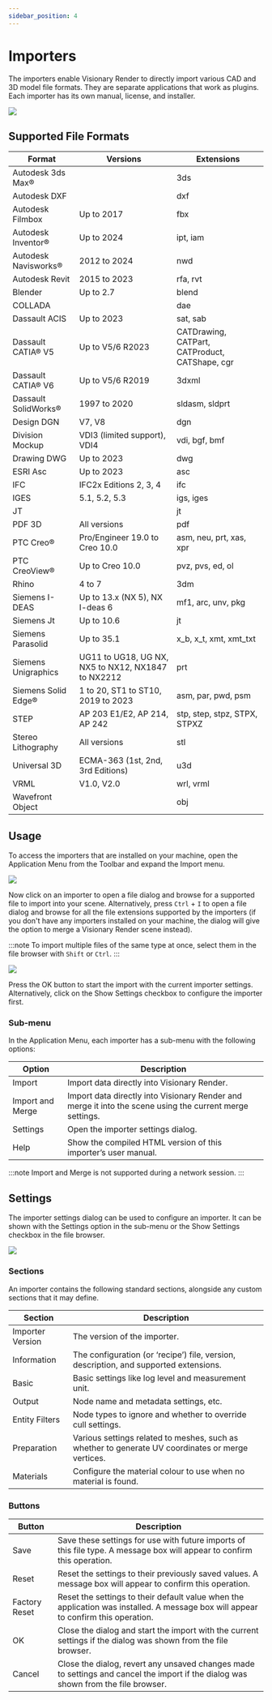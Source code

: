 ```yaml
---
sidebar_position: 4
---
```


# Importers

The importers enable Visionary Render to directly import various CAD and 3D model file formats. They are separate applications that work as plugins. Each importer has its own manual, license, and installer.

![](/img/user-manual/chapter4/1.jpg)

## Supported File Formats

| Format                | Versions                                           | Extensions                                     |
|-----------------------|----------------------------------------------------|------------------------------------------------|
| Autodesk 3ds Max®     |                                                    | 3ds                                            |
| Autodesk DXF          |                                                    | dxf                                            |
| Autodesk Filmbox      | Up to 2017                                         | fbx                                            |
| Autodesk Inventor®    | Up to 2024                                         | ipt, iam                                       |
| Autodesk Navisworks®  | 2012 to 2024                                       | nwd                                            |
| Autodesk Revit        | 2015 to 2023                                       | rfa, rvt                                       |
| Blender               | Up to 2.7                                          | blend                                          |
| COLLADA               |                                                    | dae                                            |
| Dassault ACIS         | Up to 2023                                         | sat, sab                                       |
| Dassault CATIA® V5    | Up to V5/6 R2023                                   | CATDrawing, CATPart, CATProduct, CATShape, cgr |
| Dassault CATIA® V6    | Up to V5/6 R2019                                   | 3dxml                                          |
| Dassault SolidWorks®  | 1997 to 2020                                       | sldasm, sldprt                                 |
| Design DGN            | V7, V8                                             | dgn                                            |
| Division Mockup       | VDI3 (limited support), VDI4                       | vdi, bgf, bmf                                  |
| Drawing DWG           | Up to 2023                                         | dwg                                            |
| ESRI Asc              | Up to 2023                                         | asc                                            |
| IFC                   | IFC2x Editions 2, 3, 4                             | ifc                                            |
| IGES                  | 5.1, 5.2, 5.3                                      | igs, iges                                      |
| JT                    |                                                    | jt                                             |
| PDF 3D                | All versions                                       | pdf                                            |
| PTC Creo®             | Pro/Engineer 19.0 to Creo 10.0                     | asm, neu, prt, xas, xpr                        |
| PTC CreoView®         | Up to Creo 10.0                                    | pvz, pvs, ed, ol                               |
| Rhino                 | 4 to 7                                             | 3dm                                            |
| Siemens I-DEAS        | Up to 13.x (NX 5), NX I-deas 6                     | mf1, arc, unv, pkg                             |
| Siemens Jt            | Up to 10.6                                         | jt                                             |
| Siemens Parasolid     | Up to 35.1                                         | x_b, x_t, xmt, xmt_txt                         |
| Siemens Unigraphics   | UG11 to UG18, UG NX, NX5 to NX12, NX1847 to NX2212 | prt                                            |
| Siemens Solid Edge®   | 1 to 20, ST1 to ST10, 2019 to 2023                 | asm, par, pwd, psm                             |
| STEP                  | AP 203 E1/E2, AP 214, AP 242                       | stp, step, stpz, STPX, STPXZ                   |
| Stereo Lithography    | All versions                                       | stl                                            |
| Universal 3D          | ECMA-363 (1st, 2nd, 3rd Editions)                  | u3d                                            |
| VRML                  | V1.0, V2.0                                         | wrl, vrml                                      |
| Wavefront Object      |                                                    | obj                                            |

## Usage

To access the importers that are installed on your machine, open the Application Menu from the Toolbar and expand the Import menu.

![](/img/user-manual/chapter4/2.jpg)

Now click on an importer to open a file dialog and browse for a supported file to import into your scene. Alternatively, press `Ctrl` + `I` to open a file dialog and browse for all the file extensions supported by the importers (if you don't have any importers installed on your machine, the dialog will give the option to merge a Visionary Render scene instead).

:::note
To import multiple files of the same type at once, select them in the file browser with `Shift` or `Ctrl`.
:::

![](/img/user-manual/chapter4/3.jpg)

Press the OK button to start the import with the current importer settings. Alternatively, click on the Show Settings checkbox to configure the importer first.

### Sub-menu

In the Application Menu, each importer has a sub-menu with the following options:

| Option           | Description                                                                                              |
|------------------|----------------------------------------------------------------------------------------------------------|
| Import           | Import data directly into Visionary Render.                                                              |
| Import and Merge | Import data directly into Visionary Render and merge it into the scene using the current merge settings. |
| Settings         | Open the importer settings dialog.                                                                       |
| Help             | Show the compiled HTML version of this importer’s user manual.                                           |

:::note
Import and Merge is not supported during a network session.
:::

## Settings

The importer settings dialog can be used to configure an importer. It can be shown with the Settings option in the sub-menu or the Show Settings checkbox in the file browser.

![](/img/user-manual/chapter4/4.jpg)

### Sections

An importer contains the following standard sections, alongside any custom sections that it may define.

| Section          | Description                                                                                       |
|------------------|---------------------------------------------------------------------------------------------------|
| Importer Version | The version of the importer.                                                                      |
| Information      | The configuration (or ‘recipe’) file, version, description, and supported extensions.             |
| Basic            | Basic settings like log level and measurement unit.                                               |
| Output           | Node name and metadata settings, etc.                                                             |
| Entity Filters   | Node types to ignore and whether to override cull settings.                                       |
| Preparation      | Various settings related to meshes, such as whether to generate UV coordinates or merge vertices. |
| Materials        | Configure the material colour to use when no material is found.                                   |

### Buttons

| Button        | Description                                                                                                                        |
|---------------|------------------------------------------------------------------------------------------------------------------------------------|
| Save          | Save these settings for use with future imports of this file type. A message box will appear to confirm this operation.            |
| Reset         | Reset the settings to their previously saved values. A message box will appear to confirm this operation.                          |
| Factory Reset | Reset the settings to their default value when the application was installed. A message box will appear to confirm this operation. |
| OK            | Close the dialog and start the import with the current settings if the dialog was shown from the file browser.                     |
| Cancel        | Close the dialog, revert any unsaved changes made to settings and cancel the import if the dialog was shown from the file browser. |
